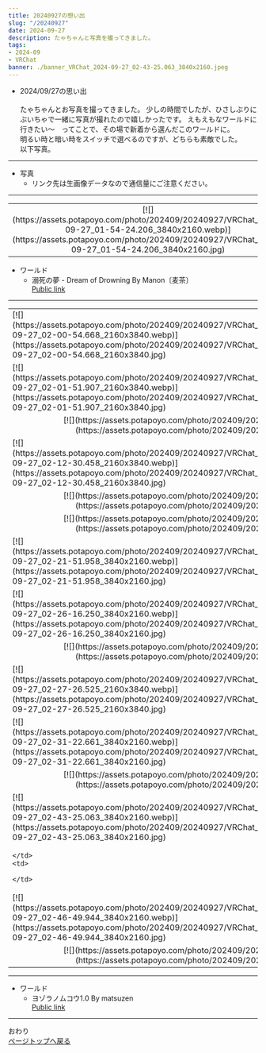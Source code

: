 ```yaml
---
title: 20240927の想い出
slug: "/20240927"
date: 2024-09-27
description: たゃちゃんと写真を撮ってきました。
tags:
- 2024-09
- VRChat
banner: ./banner_VRChat_2024-09-27_02-43-25.063_3840x2160.jpeg
---
```


+ 2024/09/27の思い出\
\
たゃちゃんとお写真を撮ってきました。
少しの時間でしたが、ひさしぶりにぶいちゃで一緒に写真が撮れたので嬉しかったです。
えもえもなワールドに行きたい〜　ってことで、その場で新着から選んだこのワールドに。
\
明るい時と暗い時をスイッチで選べるのですが、どちらも素敵でした。
\
以下写真。

------------------------------
+ 写真
  + リンク先は生画像データなので通信量にご注意ください。
------------------------------

<table>
  <tr>
    <td colspan="2">
      <div align="center">
        [![](https://assets.potapoyo.com/photo/202409/20240927/VRChat_2024-09-27_01-54-24.206_3840x2160.webp)](https://assets.potapoyo.com/photo/202409/20240927/VRChat_2024-09-27_01-54-24.206_3840x2160.jpg)
      </div>
    </td>
  </tr>
</table>

+ ワールド
  + 溺死の夢 - Dream of Drowning By Manon〔麦茶〕\
  [Public link](https://vrchat.com/home/launch?worldId=wrld_0070e9c7-e484-41fb-be92-a09355ece9cf)

------------------------------

<table>
  <tr>
    <td>
      [![](https://assets.potapoyo.com/photo/202409/20240927/VRChat_2024-09-27_02-00-54.668_2160x3840.webp)](https://assets.potapoyo.com/photo/202409/20240927/VRChat_2024-09-27_02-00-54.668_2160x3840.jpg)
    </td>
    <td>
      [![](https://assets.potapoyo.com/photo/202409/20240927/VRChat_2024-09-27_02-01-25.518_2160x3840.webp)](https://assets.potapoyo.com/photo/202409/20240927/VRChat_2024-09-27_02-01-25.518_2160x3840.jpg)
    </td>
  </tr>
  <tr>
    <td>
      [![](https://assets.potapoyo.com/photo/202409/20240927/VRChat_2024-09-27_02-01-51.907_2160x3840.webp)](https://assets.potapoyo.com/photo/202409/20240927/VRChat_2024-09-27_02-01-51.907_2160x3840.jpg)
    </td>
    <td>
      [![](https://assets.potapoyo.com/photo/202409/20240927/VRChat_2024-09-27_02-09-28.754_2160x3840.webp)](https://assets.potapoyo.com/photo/202409/20240927/VRChat_2024-09-27_02-09-28.754_2160x3840.jpg)
    </td>
  </tr>
  <tr>
    <td colspan="2">
      <div align="center">
        [![](https://assets.potapoyo.com/photo/202409/20240927/VRChat_2024-09-27_02-06-45.055_3840x2160.webp)](https://assets.potapoyo.com/photo/202409/20240927/VRChat_2024-09-27_02-06-45.055_3840x2160.jpg)
      </div>
    </td>
  </tr>
  <tr>
    <td>
      [![](https://assets.potapoyo.com/photo/202409/20240927/VRChat_2024-09-27_02-12-30.458_2160x3840.webp)](https://assets.potapoyo.com/photo/202409/20240927/VRChat_2024-09-27_02-12-30.458_2160x3840.jpg)
    </td>
    <td>
      [![](https://assets.potapoyo.com/photo/202409/20240927/VRChat_2024-09-27_02-18-13.038_2160x3840.webp)](https://assets.potapoyo.com/photo/202409/20240927/VRChat_2024-09-27_02-18-13.038_2160x3840.jpg)
    </td>
  </tr>
  <tr>
    <td colspan="2">
      <div align="center">
        [![](https://assets.potapoyo.com/photo/202409/20240927/VRChat_2024-09-27_02-20-09.922_3840x2160.webp)](https://assets.potapoyo.com/photo/202409/20240927/VRChat_2024-09-27_02-20-09.922_3840x2160.jpg)
      </div>
    </td>
  </tr>
  <tr>
    <td colspan="2">
      <div align="center">
        [![](https://assets.potapoyo.com/photo/202409/20240927/VRChat_2024-09-27_02-21-39.416_3840x2160.webp)](https://assets.potapoyo.com/photo/202409/20240927/VRChat_2024-09-27_02-21-39.416_3840x2160.jpg)
      </div>
    </td>
  </tr>
  <tr>
    <td>
      [![](https://assets.potapoyo.com/photo/202409/20240927/VRChat_2024-09-27_02-21-51.958_3840x2160.webp)](https://assets.potapoyo.com/photo/202409/20240927/VRChat_2024-09-27_02-21-51.958_3840x2160.jpg)
    </td>
    <td>
      [![](https://assets.potapoyo.com/photo/202409/20240927/VRChat_2024-09-27_02-22-10.140_3840x2160.webp)](https://assets.potapoyo.com/photo/202409/20240927/VRChat_2024-09-27_02-22-10.140_3840x2160.jpg)
    </td>
  </tr>
  <tr>
    <td>
      [![](https://assets.potapoyo.com/photo/202409/20240927/VRChat_2024-09-27_02-26-16.250_3840x2160.webp)](https://assets.potapoyo.com/photo/202409/20240927/VRChat_2024-09-27_02-26-16.250_3840x2160.jpg)
    </td>
    <td>
      [![](https://assets.potapoyo.com/photo/202409/20240927/VRChat_2024-09-27_02-25-00.532_3840x2160.webp)](https://assets.potapoyo.com/photo/202409/20240927/VRChat_2024-09-27_02-25-00.532_3840x2160.jpg)
    </td>
  </tr>
  <tr>
    <td colspan="2">
      <div align="center">
        [![](https://assets.potapoyo.com/photo/202409/20240927/VRChat_2024-09-27_02-29-52.730_3840x2160.webp)](https://assets.potapoyo.com/photo/202409/20240927/VRChat_2024-09-27_02-29-52.730_3840x2160.jpg)
      </div>
    </td>
  </tr>
  <tr>
    <td>
      [![](https://assets.potapoyo.com/photo/202409/20240927/VRChat_2024-09-27_02-27-26.525_2160x3840.webp)](https://assets.potapoyo.com/photo/202409/20240927/VRChat_2024-09-27_02-27-26.525_2160x3840.jpg)
    </td>
    <td>
      [![](https://assets.potapoyo.com/photo/202409/20240927/VRChat_2024-09-27_02-33-50.558_2160x3840.webp)](https://assets.potapoyo.com/photo/202409/20240927/VRChat_2024-09-27_02-33-50.558_2160x3840.jpg)
    </td>
  </tr>
  <tr>
    <td>
      [![](https://assets.potapoyo.com/photo/202409/20240927/VRChat_2024-09-27_02-31-22.661_3840x2160.webp)](https://assets.potapoyo.com/photo/202409/20240927/VRChat_2024-09-27_02-31-22.661_3840x2160.jpg)
    </td>
    <td>
      [![](https://assets.potapoyo.com/photo/202409/20240927/VRChat_2024-09-27_02-35-54.790_3840x2160.webp)](https://assets.potapoyo.com/photo/202409/20240927/VRChat_2024-09-27_02-35-54.790_3840x2160.jpg)
    </td>
  </tr>
  <tr>
    <td colspan="2">
      <div align="center">
        [![](https://assets.potapoyo.com/photo/202409/20240927/VRChat_2024-09-27_02-41-40.968_3840x2160.webp)](https://assets.potapoyo.com/photo/202409/20240927/VRChat_2024-09-27_02-41-40.968_3840x2160.jpg)
      </div>
    </td>
  </tr>
  <tr>
    <td>
      [![](https://assets.potapoyo.com/photo/202409/20240927/VRChat_2024-09-27_02-43-25.063_3840x2160.webp)](https://assets.potapoyo.com/photo/202409/20240927/VRChat_2024-09-27_02-43-25.063_3840x2160.jpg)
    </td>
    <td>
      [![](https://assets.potapoyo.com/photo/202409/20240927/VRChat_2024-09-27_02-45-57.992_3840x2160.webp)](https://assets.potapoyo.com/photo/202409/20240927/VRChat_2024-09-27_02-45-57.992_3840x2160.jpg)
    </td>
  </tr>
  <tr>
    <td>

    </td>
    <td>

    </td>
  </tr>
  <tr>
    <td>
      [![](https://assets.potapoyo.com/photo/202409/20240927/VRChat_2024-09-27_02-46-49.944_3840x2160.webp)](https://assets.potapoyo.com/photo/202409/20240927/VRChat_2024-09-27_02-46-49.944_3840x2160.jpg)
    </td>
    <td>
      [![](https://assets.potapoyo.com/photo/202409/20240927/VRChat_2024-09-27_02-47-25.438_3840x2160.webp)](https://assets.potapoyo.com/photo/202409/20240927/VRChat_2024-09-27_02-47-25.438_3840x2160.jpg)
    </td>
  </tr>
  <tr>
    <td colspan="2">
      <div align="center">
        [![](https://assets.potapoyo.com/photo/202409/20240927/VRChat_2024-09-27_02-54-31.418_2160x3840.webp)](https://assets.potapoyo.com/photo/202409/20240927/VRChat_2024-09-27_02-54-31.418_2160x3840.jpg)
      </div>
    </td>
  </tr>
</table>

------------------------------

+ ワールド
  + ヨゾラノムコウ1․0 By matsuzen\
  [Public link](https://vrchat.com/home/launch?worldId=wrld_90082eb9-cde9-483c-b423-b09c1216db47)

------------------------------

おわり\
<a href="#">ページトップへ戻る</a>